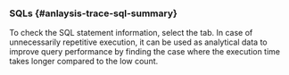### SQLs {#anlaysis-trace-sql-summary}

<ImgLang img="analysis-tx-sql-summary.png" desc="SQLs summary" />

To check the SQL statement information, select the <Cmdname sid="TTL06129" className="uitext" /> tab. In case of unnecessarily repetitive execution, it can be used as analytical data to improve query performance by finding the case where the execution time takes longer compared to the low count.

